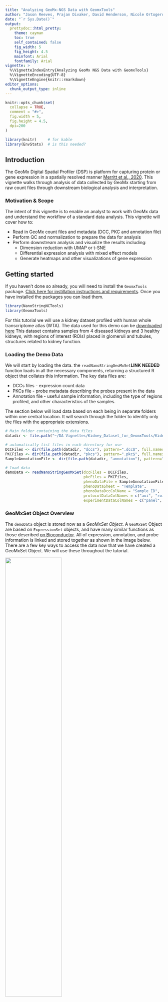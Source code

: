 ```yaml
---
title: "Analyzing GeoMx-NGS Data with GeomxTools"
author: "Jason Reeves, Prajan Divaker, David Henderson, Nicole Ortogero, Zhi Yang, Rona Vitancol, Maddy Griswold"
date: "`r Sys.Date()`"
output: 
  prettydoc::html_pretty:
    theme: cayman
    toc: true
    self_contained: false
    fig_width: 5
    fig_height: 4.5
    mainfont: Arial
    fontfamily: Arial
vignette: >
  %\VignetteIndexEntry{Analyzing GeoMx NGS Data with GeomxTools}
  %\VignetteEncoding{UTF-8}
  %\VignetteEngine{knitr::rmarkdown}
editor_options: 
  chunk_output_type: inline
---
```


```r
knitr::opts_chunk$set(
  collapse = TRUE,
  comment = "#>",
  fig.width = 5,
  fig.height = 4.5,
  dpi=200
)
```
``` r
library(knitr)     # for kable
library(EnvStats)  # is this needed?

```

## Introduction

The GeoMx Digital Spatial Profiler (DSP) is platform for capturing protein or gene expression in a spatially resolved manner [Merritt et al., 2020](https://pubmed.ncbi.nlm.nih.gov/32393914/). This vignette walks through analysis of data collected by GeoMx starting from raw count files through downstream biological analysis and interpretation.

<!--GeoMx profiles expression by staining and processing standard histological slides, including fixed-frozen (FF) or formalin-fixed paraffin-embedded (FFPE) tissue sections. Tissue sections are stained with barcoded in-situ hybridization probes that bind to mRNA transcripts or oligo-labeled antibodies which bind to epitopes throughout the tissue. The slide is visualized using up to 4 immunoflorescent (IF) markers which can be IF-labeled antibodies or RNA Scope ISH probes. The user then selects regions of the interest (ROI) based on tissue morphology; if desired, each ROI can be further sub-divided into segments which will be sequentially profiled and are referred to as areas of illumination (AOI). The instrument then collects expression barcodes for each AOI individually, which are sequenced and processed. The final result are expression count files which can contain >18,000 quantified genes for every respective AOI profiled.-->

### Motivation & Scope

The intent of this vignette is to enable an analyst to work with GeoMx data and understand the workflow of a standard data analysis. This vignette will cover how to:

* Read in GeoMx count files and metadata (DCC, PKC and annotation file)
* Perform QC and normalization to prepare the data for analysis
* Perform downstream analysis and visualize the results including:
    + Dimension reduction with UMAP or t-SNE
    + Differential expression analysis with mixed effect models
    + Generate heatmaps and other visualizations of gene expression

## Getting started 

<!--Let's install and load `GeomxTools` package and other required packages.

```r
# If you have not done so, install devtools to install needed R packages
install.packages("devtools")
devtools::install_github("Nanostring-Biostats/NanoStringNCTools")
devtools::install_github("Nanostring-Biostats/GeomxTools", ref = "dev")
```
-->
If you haven't done so already, you will need to install the `GeomxTools` package. [Click here for instillation instructions and requirements](). Once you have installed the packages you can load them.

```r
library(NanoStringNCTools)
library(GeomxTools)
```

For this tutorial we will use a kidney dataset profiled with human whole transcriptome atlas (WTA). The data used for this demo can be [downloaded here](http://nanostring-public-share.s3-website-us-west-2.amazonaws.com/GeoScriptHub/Kidney_Dataset_for_GeomxTools.zip) This dataset contains samples from 4 diseased kidneys and 3 healthy kidneys, with regions of interest (ROIs) placed in glomeruli and tubules, structures related to kidney function. 

### Loading the Demo Data

We will start by loading the data. the `readNanoStringGeoMxSet`**LINK NEEDED** function loads in all the necessary components, returning a structured R object that collates this information. The key data files are:

* DCCs files - expression count data
* PKCs file - probe metadata describing the probes present in the data
* Annotation file - useful sample information, including the type of regions profiled, and other characteristics of the samples.

The section below will load data based on each being in separate folders within one central location. It will search through the folder to identify only the files with the appropriate extensions.

```r
# Main folder containing the data files
datadir <- file.path("~/DA Vignettes/Kidney_Dataset_for_GeomxTools/Kidney_Dataset/")

# automatically list files in each directory for use
DCCFiles <- dir(file.path(datadir, "dccs"), pattern=".dcc$", full.names=TRUE, recursive=TRUE)
PKCFiles <- dir(file.path(datadir, "pkcs"), pattern=".pkc$", full.names=TRUE, recursive=TRUE)
SampleAnnotationFile <- dir(file.path(datadir, "annotation"), pattern=".xlsx$", full.names=TRUE, recursive=TRUE)

# load data
demoData <- readNanoStringGeoMxSet(dccFiles = DCCFiles,
                                   pkcFiles = PKCFiles,
                                   phenoDataFile = SampleAnnotationFile,
                                   phenoDataSheet = "Template",
                                   phenoDataDccColName = "Sample_ID",
                                   protocolDataColNames = c("aoi", "roi"),
                                   experimentDataColNames = c("panel", "instrument_type"))
```

<!--Seven tissue slides were analyzed, 4 diabetic kidney disease (DKD) and 3 healthy kidney. Regions of Interest (ROI) focused on two different kidney structures: tubules or glomeruli. Individual glomeruli were identified by a pathologist as either behaving relatively healthy or diseased regardless on if the tissue was DKD or healthy. One glomerulus ROI contains the entirety of a glomerulus. Tubule ROIs were segmented into distal (PanCK+) and proximal (PanCK-) tubule areas of interest (AOI). While both distal and proximal tubules are called tubules, they perform very different functions in the kidney.-->

### GeoMxSet Object Overview

The `demoData` object is stored now as a *GeoMxSet Object*. A `GeoMxSet` Object are based on `ExpressionSet` objects, and have many similar functions as those described [on Bioconductor](https://www.bioconductor.org/packages/release/bioc/vignettes/Biobase/inst/doc/ExpressionSetIntroduction.pdf). All of expression, annotation, and probe information is linked and stored together as shown in the image below. There are a few key ways to access the data now that we have created a GeoMxSet Object. We will use these throughout the tutorial.

![](./GeomxSetStructure.png){width=60%}

As is shown above the GeoMxSet object consists of 3 or more elements.

* Expression count matrices - accessed with `exprs(object)` to return the matrix.
    + As we progress through the analysis we will add new expression matrices to expression slots, or elements (`elt`), which can be accessed with `assayDataElement(object, elt = ...)`
* Segment & Sample annotations - accessed with `pData(object)`
* Probe & Target information - accessed with `fData(object)`
* To learn more about other accessor functions type: `?GeomxTools::sData`

Both eSets and GeoMxSets use `esApply` to extend [`apply`](https://www.rdocumentation.org/packages/base/versions/3.6.2/topics/apply) function to such objects. In addition to the `esApply` function defined by the `ExpressionSet` class, we have built the `assayDataApply` function to allow you to select which expression matrix `elt` you wish to use with the `esApply` function. We will demonstrate the use of these functions below. 

## Quality Control & Pre-processing

The steps below encompass the standard pre-processing workflow for scRNA-seq data in Seurat. These represent the selection and filtration of cells based on QC metrics, data normalization and scaling, and the detection of highly variable features

First we will shift counts with 0 detection to 1 to prevent `-Inf` in downstream transformations. This uses the `shiftCountsOne` function.

``` r
# Shift counts to one
demoData <- shiftCountsOne(demoData, useDALogic = TRUE) 
```

### Segment QC 

First, we will check sequencing quality and adequate tissue sampling for every segment / AOI. For each segment there are several steps along the way to generating a count matrix, each with it's own quality metric associated and recommended threshold. FASTQ files are generated and converted to DCC files, but before we aggregate DCC files we need to check the sequencing quality within the FASTQ files. We will determine if the samples pass QC based on the number of reads per sample, the percent or reads trimmed and aligned, as well as the sequencing saturation (1 - % unique reads). We will also confirm the number of nuclei & area associated with each segment. At the end of this section we will summarize the breakdown of flags observed, and total number of segments/AOIs that have been flagged for QC failures.

```r
demoData <- setSegmentQCFlags(demoData, 
                              qcCutoffs = list(minSegmentReads = 1000, # Minimum number of reads
                                               percentAligned = 75,    # Minimum % of reads aligned to known targets
                                               percentSaturation = 50, # Minimum sequencing saturation
                                               minNegativeCount = 2,   # Minimum negative control counts
                                               maxNTCCount = 1000,     # Maximum counts observed in NTC well
                                               minNuclei = 20,         # Minimum # of cells observed in a segment
                                               minArea = 5000))        # Minimum segment size
QCResults <- protocolData(demoData)[["QCFlags"]]
QC_Summary <- data.frame(Pass = colSums(!QCResults[, flag_columns]),
                         Warning = colSums(QCResults[, flag_columns]))
QCResults$QCStatus <- apply(QCResults, 1L, function(x) {
  ifelse(sum(x) == 0L, "PASS", "WARNING")
})
QC_Summary['TOTAL FLAGS', ] <- c(sum(QCResults[, 'QCStatus'] == 'PASS'),
                                sum(QCResults[, 'QCStatus'] == 'WARNING'))
```

```r
kable(QC_Summary, format = 'html', 
      caption = 'QC Summary Table for each Segment',
      align = 'c')
```

To view the distribution of these statistics we will generate a few graphs with a quick function to draw histograms of our data using `ggplot2` and collate them with `cowplots::plot_grid`.

``` r
library(ggplot2)
library(cowplot)

# Graphical summaries of QC statistics plot function
QC_histogram <- function(assay_data = NULL,
                         annotation = NULL,
                         fill_by = NULL,
                         thr = NULL,
                         xlims = NULL) {
  if(is.null(xlims)) {
    xlims <- range(assay_data[, annotation])
  }
  plt <- ggplot(assay_data,
                aes_string(x = paste0('unlist(`', annotation, '`)'),
                           fill = fill_by)) +
    geom_histogram(bins = 50) +
    geom_vline(xintercept = thr, lty = 'dashed', color = 'black') +
    theme_bw() + guides(fill = 'none') +
    facet_wrap(as.formula(paste('~', fill_by)), nrow = 8) +
    xlim(xlims) +
    labs(x = annotation, y = 'AOIs, #', title = annotation)
  plt
}

plts <- list()
plts[[1]] <- QC_histogram(sData(demoData), 'Aligned (%)', 'region', 75, c(0,100))
plts[[2]] <- QC_histogram(sData(demoData), 'Stitched (%)', 'region', 75, c(0,100))
plts[[3]] <- QC_histogram(sData(demoData), 'Trimmed (%)', 'region', 75, c(0,100))
plts[[4]] <- QC_histogram(sData(demoData), 'Saturated (%)', 'region', 50, c(0,100))
plts[[5]] <- QC_histogram(sData(demoData), 'NegGeoMean', 'region', 2)
plts[[6]] <- QC_histogram(sData(demoData), 'area', 'region', 5000)
plts[[7]] <- QC_histogram(sData(demoData), 'nuclei', 'region', 20)
plot_grid(plotlist = plts[1:7], nrow = 2, ncol = 4)
# show all NTC values sorted from highest to lowest:
sort(unique(sData(demoData)$NTC))
```

###  Exclude samples that did not pass Sequencing QC

```r
demoData <- demoData[, QCResults$QCStatus == 'PASS']

# Subsetting our dataset has removed samples which did not pass QC
dim(demoData) 
```

### Probe QC

In some GeoMx assays we rely on multiple probes per target to represent expression of a given gene. Across all NGS read-out assays, there are multiple probes representing our negative controls, which should not bind to any sequence in the genome. Before we summarize our data into a count matrix, we will remove probes for which we observe expression that appears spurious. This process is called outlier removal, which is performed on either a per gene (global) or per gene per AOI (local) basis. This process is only performed for targets where there are multiple ISH probes related to that target, so for our example data it will only be performed on the negative control probes. This process will always leave at least one probe representing the gene or biological target class in the dataset after the process.

#### Set Probe QC Flags

[text describing defaults & rationale]

```r
# Generally keep the qcCutoffs parameters unchanged. Set removeLocalOutliers to 
# FALSE if you do not want to remove local outliers
demoData <- setBioProbeQCFlags(demoData, 
                               qcCutoffs=list(minProbeRatio=0.1,
                                              percentFailGrubbs=20), 
                               removeLocalOutliers=TRUE)

ProbeQCResults <- fData(demoData)[["QCFlags"]]

# Define QC table for Probe QC
qc_df <- data.frame(Passed = sum(rowSums(ProbeQCResults[, -1]) == 0),
                    Global = sum(ProbeQCResults$GlobalGrubbsOutlier),
                    Local = sum(rowSums(ProbeQCResults[, -2:-1])>0))
```

```r
kable(qc_df, caption = 'Probes flagged or passed as outliers')

```

```r
#Subset object to exclude all that did not pass Global Bioprobe QC and Outlier Ratio QC
ProbeQCPassed <- subset(demoData, 
                     fData(demoData)[["QCFlags"]][,c("LowProbeRatio")]== FALSE &
                       fData(demoData)[["QCFlags"]][,c("GlobalGrubbsOutlier")]== FALSE)
dim(ProbeQCPassed)
demoData <- ProbeQCPassed 
```

### Limit of Quantification

In addition to outlier detection, we must now determine the limit of quantification. This is calculated based on the distribution of negative control probes, and is intended to represent the quantifiable limit of gene expression per segment, under which gene expression is no longer reliable. Please note that this process is more stable in larger segments, and AOIs with low area, and subsequently low negative control probe distributions, the LOQ may not be accurately reflective of true signal detection rates. The formula for calculating the LOQ in the $i^{th}$ segment/AOI is: $$LOQ_{i} = geomean(NegProbe_{i}) * geoSD(NegProbe_{i})^{n}$$

In the example below we use 2 geometric standard deviations ($n = 2$) above the geometric mean as the cutoff, which is recommended for most use cases. We also recommend that a minimum LOQ of 2 be used even if the LOQ calculated to be below this threshold.

``` r
# Create a function to define and calculate the LOQ:
calc_LOQ <- function(object = NULL,
                     cutoff = 2,
                     minLOQ = 2) {
  negativeObject <- negativeControlSubset(object)
  esApply(negativeObject, MARGIN=2, FUN=function(x) {
    pmax(ngeoMean(x) * ngeoSD(x) ^ cutoff, minLOQ)})
}

pData(demoData)$LOQ <- calc_LOQ(demoData)

```

#### Create Gene-level Count Data

After calculating the LOQ we will generate a target count matrix. This will summarize all multi-probe targets into a single value represented as the geometric mean of those probes.

```r
# Check how many unique targets the object has
length(unique(featureData(demoData)[["TargetName"]]))

# collapse to targets
target_demoData <- aggregateCounts(demoData)
dim(target_demoData)
exprs(target_demoData)[1:5, 1:2]

```

### Gene Filtering 

After filtering segments with QC flags, we recommend removing genes which were poorly detected. This helps improve performance during downstream statistical tests, decreases multiple testing penalties, and may prevent interpreting stochastic expression of genes near the LOQ as biological signal.

First we will determine the number of genes detected at various cutoffs across our dataset. For each gene will will determine how many segments have expression > LOQ, and plot this information to help select a cut-point for minimal detection. We will also show you how to examine the detection rates of genes of interest, saved here as a list of gene symbols.

```r
pData(target_demoData)$LOQ <- pData(demoData)$LOQ
loq_test <- function(x) {x > LOQ}
LOQ_Mat <- t(esApply(target_demoData, MARGIN=1, FUN=loq_test))

# Save detection rate information to pheno & feature data
pData(target_demoData)$GenesDetected <- colSums(LOQ_Mat, na.rm = TRUE)
fData(target_demoData)$DetectedSegments <- rowSums(LOQ_Mat, na.rm = TRUE)
fData(target_demoData)$DetectionRate <- fData(target_demoData)$DetectedSegments / nrow(pData(target_demoData))

# Gene of interest detection table
goi <- c('PDCD1','CD274','IFNG','CD8A','CD68','EPCAM','KRT18','NPHS1','NPHS2','CALB1','CLDN8')
goi_df <- data.frame(Gene = goi,
                     NumberAOIs = fData(target_demoData)[goi, 'DetectedSegments'],
                     DetectionRate = round(fData(target_demoData)[goi, 'DetectionRate'] * 100, 1))
```

```r
kable(goi_df, caption = 'Detection rate for Genes of Interest', align = 'c')
```

```r
# Plot detection rate:
plot_detect <- data.frame(Freq = c(1, 5, 10, 20, 30, 50))
plot_detect$Number <-
  unlist(lapply(c(0.01, 0.05, 0.1, 0.2, 0.3, 0.5),
                function(x) {sum(fData(target_demoData)$DetectionRate >= x)}))
plot_detect$Rate <- plot_detect$Number / nrow(fData(target_demoData))
rownames(plot_detect) <- plot_detect$Freq

ggplot(plot_detect, aes(x = as.factor(Freq), y = Rate, fill = Rate)) +
    geom_bar(stat = 'identity') +
    geom_text(aes(label = formatC(Number, format = 'd', big.mark = ',')),
              vjust=1.6, color = 'black', size = 4) +
    scale_fill_gradient2(low = 'orange2', mid = 'lightblue',
                         high = 'dodgerblue3', midpoint = 0.65,
                         limits = c(0,1),
                         labels = scales::percent) +
    theme_bw() +
    scale_y_continuous(labels = scales::percent, limits = c(0,1),
                       expand = expansion(mult = c(0, 0))) +
    labs(x = '% of Segments',
         y = 'Genes Detected, % of Panel > LOQ')
```

As we have confirmed that most of the target genes of interest are detected at > 10% of AOIs, we will out genes detected in < 10% of segments. If a target gene was detected in < 10% of AOIs, it could be manually saved or a lower threshold could be selected.

``` r
# Subset to target genes detected in at least 10% of the samples.
#   Also manually include the negative control probe, for downstream use
neg_probe <- rownames(exprs(target_demoData))[grepl('Neg', rownames(target_demoData@assayData$exprs))]
target_demoData <- target_demoData[fData(target_demoData)$DetectionRate > 0.1 |
                                     fData(target_demoData)$TargetName == neg_probe, ]
# remove genes we filtered out from goi list
goi <- goi[goi %in% rownames(target_demoData@assayData$exprs)]
```

## Normalization

We will now normalize the GeoMx data for downstream visualizations and differential expression. Two common methods for normalization are i) Quartile 3 or ii) background normalization.

Both of these normalization methods rely on the distribution of the data to estimate a normalization factor to roughly bring the data distributions together. More advanced methods for normalization and modelings are under active development, however, for most projects these methods are sufficient for understanding differences between biological classes of segments and samples. Additionally other packages such as `limma` may also be appropriate in some cases.

Before normalization, we will explore the relationship between the upper quartile (Q3) of the counts in each segment with the geometric mean of the negative control probes in the data. We'd ideally like there to be separation between these two values before normalizing to one of them. If you do not see sufficient seperation between these values, you may need to be more aggressive with filtering out low-expressing genes.

For additional guidance, please refer to our [Data Analysis White Paper for DSP-NGS Assays](https://www.nanostring.com/resources/geomx-cta-data-whitepaper/)

``` r
library(reshape2)  # for melt
# Graph Q3 value vs negGeoMean of Negatives
ann_of_interest <- 'region'
Stat_data <- data.frame(row.names = colnames(exprs(target_demoData)),
                        AOI = colnames(exprs(target_demoData)),
                        Annotation = pData(target_demoData)[, ann_of_interest],
                        Q3 = unlist(apply(exprs(target_demoData), 2, quantile, 0.75, na.rm = TRUE)),
                        NegProbe = exprs(target_demoData)[neg_probe, ])
Stat_data_m <- melt(Stat_data, measure.vars = c('Q3','NegProbe'),
                    variable.name = 'Statistic', value.name = 'Value')

plt1 <- ggplot(Stat_data_m, aes(x = Value, fill = Statistic)) +
  geom_histogram(bins = 40) + theme_bw() + scale_x_continuous(trans = 'log2') +
  facet_wrap(~Annotation, nrow = 1) + 
  scale_fill_brewer(palette = 3, type = 'qual') +
  labs(x = 'Counts', y = 'AOIs, #')

plt2 <- ggplot(Stat_data, aes(x = NegProbe, y = Q3, color = Annotation)) +
  geom_abline(intercept = 0, slope = 1, lty = 'dashed', color = 'darkgray') +
  geom_point() + guides(color = 'none') + theme_bw() +
  scale_x_continuous(trans = 'log2') + scale_y_continuous(trans = 'log2') +
  theme(aspect.ratio = 1) +
  labs(x = 'Negative Probe GeoMean, Counts', y = 'Q3 Value, Counts')

plt3 <- ggplot(Stat_data, aes(x = NegProbe, y = Q3/NegProbe, color = Annotation)) +
  geom_hline(yintercept = 1, lty = 'dashed', color = 'darkgray') +
  geom_point() + theme_bw() +
  scale_x_continuous(trans = 'log2') + scale_y_continuous(trans = 'log2') +
  theme(aspect.ratio = 1) +
  labs(x = 'Negative Probe GeoMean, Counts', y = 'Q3/NegProbe Value, Counts')

btm_row <- plot_grid(plt2, plt3, nrow = 1, labels = c('B',''), rel_widths = c(0.4,0.6))
plot_grid(plt1, btm_row, ncol = 1, labels = c('A',''))
```

[TEXT HERE]

```r
# Q3 norm (75th percentile) for WTA/CTA  with or without custom spike-ins
target_demoData <- normalize(target_demoData , data_type = "RNA", norm_method = "quant", 
                             desiredQuantile = .75, toElt = "q_norm")
# Background normalization for WTA/CTA without custom spike-in
target_demoData <- normalize(target_demoData , data_type = "RNA", norm_method = "neg", 
                             fromElt = "exprs",  toElt = "neg_norm")
# visualize the first 10 segments with each normalization method
```

[TEXT HERE]

```r
boxplot(exprs(target_demoData)[,1:10], col = '#9EDAE5', main = 'Raw Counts',
        log = 'y', names = 1:10, xlab = 'Segment', ylab = 'Counts, Raw')
boxplot(assayDataElement(target_demoData[,1:10], elt = 'q_norm'), col = '#2CA02C', main = 'Q3 Norm Counts',
        log = 'y', names = 1:10, xlab = 'Segment', ylab = 'Counts, Q3 Normalized')
boxplot(assayDataElement(target_demoData[,1:10], elt = 'neg_norm'), col = '#FF7F0E', main = 'Neg Norm Counts',
        log = 'y', names = 1:10, xlab = 'Segment', ylab = 'Counts, Neg. Normalized')

```

## Downstream Analysis

### Dimension Reduction: UMAP & t-SNE

One common approach to understanding the data after normalization is to plot the data in a reduced dimensionality space. Two common methods for this are UMAP and tSNE projections, which are non-orthogonally constrained projections which can cluster samples based on overall gene expression rates. In this example we see that by either UMAP (from the `umap` package) or tSNE (from the `Rtsne` package) we see clusters of segments related to morphology and disease status (normal & diabetic kidney disease (DKD)).

``` r
library(umap)
# update defaults for umap to contain a stable random_state (seed)
custom_umap <- umap.defaults
custom_umap$random_state <- 42

# run UMAP
umap_out <- umap(t(na.omit(log2(assayDataElement(target_demoData , elt = "q_norm")))),  
                 config = custom_umap)
pData(target_demoData)$UMAP1 <- umap_out$layout[,1]
pData(target_demoData)$UMAP2 <- umap_out$layout[,2]

ggplot(pData(target_demoData),
       aes(x = UMAP1, y = UMAP2, color = region, shape = class)) +
  geom_point(size = 3) +
  theme_bw()

library(Rtsne)
# run tSNE
tsne_out <- Rtsne(t(na.omit(log2(assayDataElement(target_demoData , elt = "q_norm")))), perplexity = 5)
pData(target_demoData)$tSNE1 <- tsne_out$Y[,1]
pData(target_demoData)$tSNE2 <- tsne_out$Y[,2]

ggplot(pData(target_demoData),
       aes(x = tSNE1, y = tSNE2, color = region, shape = class)) +
  geom_point(size = 3) +
  theme_bw()
```

### Clustering high CV Genes

Another unsupervised way to explore the structure of the data is to calculate the coefficient of variation (CV), for each gene ($g$) using the formula $CV_g = SD_g/mean_g$. After calculating we can look for genes with high CVs which should have large differences across the various segments that we have profiles. This is an unbiased way of showing highly variable genes across the dataset. For visualization we use the `pheatmap` package and function, which has many granular controls on how to graph the data.


``` r
library(pheatmap)  # for pheatmap
calc_CV <- function(x) {
  sd(log2(x)) / mean(log2(x))
}
CV_dat <- assayDataApply(target_demoData, elt = 'q_norm', MARGIN = 1, calc_CV)
# show the highest CD genes and their CV values
sort(CV_dat, decreasing = TRUE)[1:5]

# Identify genes in the top 3rd of the CV values
GOI <- names(CV_dat)[CV_dat > quantile(CV_dat, 0.66)]
pheatmap(log2(assayDataElement(target_demoData[GOI, ], elt = 'q_norm')),
         scale = 'row', 
         show_rownames = FALSE, show_colnames = FALSE,
         border_color = NA,
         clustering_method = 'average',
         clustering_distance_rows = 'correlation',
         clustering_distance_cols = 'correlation',
         cutree_cols = 2, cutree_rows = 2,
         breaks = seq(-3, 3, 0.05),
         color = colorRampPalette(c('purple3','black','yellow2'))(120),
         annotation_col = pData(target_demoData)[, c('class','segment','region')])
```

### Differential Expression

A common method for exploring differences between groups of segments or patients is to perform differential expression analysis. While advanced methods for modeling the underlying count distribution are being actively developed, a common way to perform differential expression analysis with GeoMx data is to use a linear mixed-effect model (LMM). LMMs allow the user to account for the fact that we sample multiple times within a slide, rather than assuming that each AOI is independently sampled. These models are broken into 2 components: fixed effects - which represent the hypothesis you are testing, and random effects, which are variables estimating slide-specific variation.

For studies where you compare features within slides, we use a complex model to account for shared information shown below. For studies analyzing results between slides we can use a more simplistic model (see the section on between slide analysis). For this analysis we use the package `lme4` to model the data and `lmerTest` to estimate the significance of interactions. For more information about mixed effect models please see [the original lme4 documentation](https://cran.r-project.org/web/packages/lme4/vignettes/lmer.pdf).

#### Within Slide Analysis: Glomeruli vs Tubules

The study we have collected allows us to ask what genes are specifically expressed within unique morphological structures within the kidney, and identify marker genes for either glomeruli or tubules. Because we are comparing structures found within the same slide we will use a complex model defined as the following code: `log2(Gene) ~ Region + (1 + Slide | Slide)`. Region is what we want to test against, and we use the second expression to account for variation within and across slides. This is a model with random effects for both slope (`(1 + slide |`) and intercept (`| Slide)`). In the next example below we change the formula to be less complex.

In this analysis we save log~2~ fold change estimates and P-values between the regions by accessing the coefficients table of the model using `coef(summary(...))`. If you want additional information about the t-statistics simply change the code below to save all of the coefficients from the lmm by adjusting the reference to `coef(...)[2, ]` instead of `coef(...)[2, c(1,5)]`. We also used a [Benjamini-Hochberg](http://www.math.tau.ac.il/~ybenja/MyPapers/benjamini_hochberg1995.pdf) multiple-test correction for the p-values, but different methods can be used by typing `?p.adjust` to read through options.

``` r
# below is work-around text to quick load DE results from a saved csv for convenience
# THIS SECTION WILL NOT BE SHOWN, is only for speed of iteration
results <- read.csv('~/DE_results_for_testing.csv', row.names = 1)
colnames(results) <- c('Gene','Estimate','Pr(>|t|)','FDR')

# turn eval to TRUE in next code block to re-run LMM code (will take ~15-30 minutes on a single core local machine)
```

``` r
library(lme4)      # for lmer
library(lmerTest)  # for p-values for lmer

# Analysis example:
# Glomeruli vs Tubules - mixed slope + intercept because the test is performed
#     comparing paired ROIs within a slide 

# Define statistical test
lmm <- function(y) {
  coef(summary(lmer(log2(y) ~ region + (1 + `slide name`| `slide name`))))[2, c(1,5)]
}
# Run tests
results <- t(suppressMessages(assayDataApply(target_demoData,
                                             elt = "q_norm", MARGIN = 1, lmm)))

# DE results are just stored as a table here, but could also be stored in fData
results <- cbind(data.frame(Gene = rownames(results)),
                 as.data.frame(results))
results$FDR <- p.adjust(results$`Pr(>|t|)`, method = 'fdr')
```

``` r
# Save DE table (either same file read in or new calculation)
write.csv(results, '~/DE_results_for_testing.csv')
```

#### Between Slide Analysis: Diabetic Kidney Disease Glomeruli vs Healthy Glomeruli

Another common use case it to look for differences between patients or sample specimens. Below is an example of our to code an LMM looking for variation on between patients, in this example using the `class` variable which contains disease status. Before running this model we will subset the data to only compare the glomeruli between patient classes. As mentioned before we have changed our model to be of the format `log2(Gene) ~ Class + (1 | Slide)`. This now only uses a random intercept during the analysis. More complex models can incorporate the location as well, but they are beyond the scope of this vignette.

``` r
# Define statistical test
lmm <- function(y) {
  coef(summary(lmer(log2(y) ~ class + (1 | `slide name`))))[2, c(1,5)]
}
# Identify the glomeruli regions
glom <- pData(target_demoData)$region == 'glomerulus'
# Run tests on only the glomeruli
results_disease <- t(suppressMessages(assayDataApply(target_demoData[glom, ], 
                                                     elt = "q_norm", MARGIN = 1, lmm)))

# DE results are just stored as a table similar to before
results_disease <- cbind(data.frame(Gene = rownames(results_disease)),
                 as.data.frame(results_disease))
results_disease$FDR <- p.adjust(results_disease$`Pr(>|t|)`, method = 'fdr')
```

``` r
# since we didn't execute above, ID the glomeruli for later use
glom <- pData(target_demoData)$region == 'glomerulus'
```

#### Interpreting the results table

Going back to the test for distinctions between glomeruli & tubules, the table produced captures 2 of the key features for DE. It saved the log~2~ fold change value, called `Estimate` in the table, and the P-value, called `Pr(>|t|)`. Let's take a look at our genes of interest and what their log~2~ fold change (`Estimate`), P-value (`Pr(>|t|)`), and FDR are. We can do this by simply subsetting the results table we just generated by typing `results[goi, ]`. 

``` r
kable(results[goi, ], digits = 3, caption = 'DE results for Genes of Interest', align = 'lc')
```

### Visualizing differentially expressed genes

#### Graphing a Volcano Plot

Let's code a simple `ggplot2` graph for a volcano plot, which will color based on various cuts in the significance threshold and label genes the top 50 genes based on P-value with `ggrepel` on either side of the volcano plot. 

``` r
library(ggrepel) 
# Categorize Results based on P-value & FDR for plotting
results$Color <- 'NS or FC < 0.5'
results$Color[results$P < 0.05] <- 'P < 0.05'
results$Color[results$FDR < 0.05] <- 'FDR < 0.05'
results$Color[results$FDR < 0.001] <- 'FDR < 0.001'
results$Color[abs(results$Estimate) < 0.5] <- 'NS or FC < 0.5'
results$Color <- factor(results$Color, levels = c('NS or FC < 0.5', 'P < 0.05', 'FDR < 0.05', 'FDR < 0.001'))

# pick top genes for either side of volcano to label
# order genes for convience:
results$invert_P <- (-log10(results$`Pr(>|t|)`)) * sign(results$Estimate)
top_g <- c(results$Gene[order(results$invert_P, decreasing = TRUE)[1:50]],
           results$Gene[order(results$invert_P, decreasing = FALSE)[1:50]])
results <- results[, -1*ncol(results)] # remove invert_P from matrix

# Graph results
ggplot(results,
              aes(x = Estimate, y = -log10(`Pr(>|t|)`),
                  color = Color, label = Gene)) +
  geom_vline(xintercept = c(0.5, -0.5), lty = 'dashed') +
  geom_hline(yintercept = -log10(0.05), lty = 'dashed') +
  geom_point() +
  labs(x = 'Enriched in Glomeruli <- log2(FC) -> Enriched in Tubules',
       y = 'Significance, -log10(P)',
       color = 'Significance') +
  scale_color_manual(values = c(`FDR < 0.001` = 'dodgerblue',
                                `FDR < 0.05` = 'lightblue',
                                `P < 0.05` = 'orange2',
                                `NS or FC < 0.5` = 'gray')) +
  scale_y_continuous(expand = expansion(mult = c(0,0.05))) +
  geom_text_repel(data = subset(results, Gene %in% top_g),
                  size = 3.5, point.padding = 0.15, color = 'black',
                  min.segment.length = .1, box.padding = .2, lwd = 2) +
  theme_bw()
```

#### Plotting individual gene expression values

Now that we know the top deferentially expressed genes, we can explore the expression of individual genes from the volcano plot. First we'll create a boxplot of a gene enriched within the glomeruli, PODXL (Podocalyxin-Like). Using `ggplot2` we attach the phenotypic data (`pData`) so all of those variables are available for use, and manually call the expression data using `assayDataElement(..., elt = 'q_norm')`.

In the second graph we plot two genes on opposite sides of the volcano plot against each other. While PODXL is highly enriched in the glomeruli, Keratin-8 (KRT8) should show expression very specifically in the tubules. Plotting these against each other should show a mutually exclusive expression pattern that can easily distinguish the two structures. On this graph the dashed vertical lines represent the maximum observed KRT8 expression in glomeruli and and horizontal represent the maximum observed PODXL expression in the tubules.

``` r
# show expression for a single target: PODXL
ggplot(pData(target_demoData),
       aes(x = region, fill = region,
           y = assayDataElement(target_demoData['KRT8', ], elt = 'q_norm'))) +
  geom_boxplot() +
  labs(y = 'PODXL Expression') +
  scale_y_continuous(trans = 'log2') +
  theme_bw()

# show expression of PODXL vs CLU
ggplot(pData(target_demoData),
       aes(x = assayDataElement(target_demoData['KRT8', ], elt = 'q_norm'),
           y = assayDataElement(target_demoData['PODXL', ], elt = 'q_norm'),
           color = region, shape = class)) +
  geom_vline(xintercept = max(assayDataElement(target_demoData['KRT8', glom], elt = 'q_norm')),
             lty = 'dashed', col = 'darkgray') +
  geom_hline(yintercept = max(assayDataElement(target_demoData['PODXL', !glom], elt = 'q_norm')),
             lty = 'dashed', col = 'darkgray') +
  geom_point(size = 3) +
  theme_bw() +
  scale_x_continuous(trans = 'log2') + scale_y_continuous(trans = 'log2') +
  labs(x = 'KRT8 Expression', y = 'PODXL Expression')

```

Here we can also compare the expression of these genes to those in other databases. The human protein atlas is a key resource for understanding protein localization. In each case the qualified expression by structure is concordant with these results:

* [PODXL Expression in Kidney Glomeruli](https://www.proteinatlas.org/ENSG00000128567-PODXL/tissue/kidney)
* [KRT8 Expression in Kidney Tubules](https://www.proteinatlas.org/ENSG00000170421-KRT8/tissue/kidney)

#### Heatmap of Significant Genes

In addition to generating individual gene boxplots or volcano plots, we can again create a heatmap from our data. This time instead of using the CV to select genes, we simply use the P-value or FDR to select Genes. Here we show all genes with an FDR < 1e-5.

``` r
# select top significant genes based on significance, plot with pheatmap
GOI <- subset(results, `FDR` < 1e-5)$Gene
pheatmap(log2(assayDataElement(target_demoData[GOI, ], elt = 'q_norm')),
         scale = 'row', 
         show_rownames = FALSE, show_colnames = FALSE,
         border_color = NA,
         clustering_method = 'average',
         clustering_distance_rows = 'correlation',
         clustering_distance_cols = 'correlation',
         cutree_cols = 2, cutree_rows = 2,
         breaks = seq(-3, 3, 0.05),
         color = colorRampPalette(c('purple3','black','yellow2'))(120),
         annotation_col = pData(target_demoData)[, c('region','class')])
```

## Additional Resources

While this vignette has focused on the full workflow of analysis we have also created vignettes that thoroughly describe the functionals and tools built into the `GeomxTools` package that more advanced users may be interested in. Please see the [Vignette name](Vignette link) *NEEDS LINK* vignette for more detailed information on all `GeomxTools` functionality.

#### Links from within Vignette

GeoMx Background:

* [Kidney Geomx Demo Dataset](http://nanostring-public-share.s3-website-us-west-2.amazonaws.com/GeoScriptHub/Kidney_Dataset_for_GeomxTools.zip)
* [Merritt et al., 2020](https://pubmed.ncbi.nlm.nih.gov/32393914/) - Manuscript describing GeoMx Workflow and technology
* [Data Analysis White Paper for DSP-NGS Assays](https://www.nanostring.com/resources/geomx-cta-data-whitepaper/)

Statistics & Packages:

* [Bioconductor Wesbite for GeomxTools](https://www.bioconductor.org/packages/release/bioc/html/GeomxTools.html)
* [Introduction to ExpressionSets on Bioconductor](https://www.bioconductor.org/packages/release/bioc/vignettes/Biobase/inst/doc/ExpressionSetIntroduction.pdf)
* [Lme4 package documentation](https://cran.r-project.org/web/packages/lme4/vignettes/lmer.pdf)
* [Benjamini-Hochberg FDR Manuscript](http://www.math.tau.ac.il/~ybenja/MyPapers/benjamini_hochberg1995.pdf)
